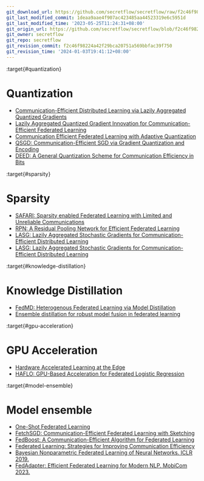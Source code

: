 ```yaml
---
git_download_url: https://github.com/secretflow/secretflow/raw/f2c46f98224a42f29bca20751a569bbfac39f750/docs/awesome-pets/papers/applications/ppml/fl/Efficiency.md
git_last_modified_commit: 1deaa9aae4f907ac423485aa44523319e6c5951d
git_last_modified_time: '2023-05-25T11:24:31+08:00'
git_origin_url: https://github.com/secretflow/secretflow/blob/f2c46f98224a42f29bca20751a569bbfac39f750/docs/awesome-pets/papers/applications/ppml/fl/Efficiency.md
git_owner: secretflow
git_repo: secretflow
git_revision_commit: f2c46f98224a42f29bca20751a569bbfac39f750
git_revision_time: '2024-01-03T19:41:12+08:00'
---
```


:target{#quantization}

# Quantization

- [Communication-Efficient Distributed Learning via Lazily Aggregated Quantized Gradients](https://arxiv.org/pdf/1909.07588.pdf)
- [Lazily Aggregated Quantized Gradient Innovation for Communication-Efficient Federated Learning](https://ieeexplore.ieee.org/document/9238427)
- [Communication Efficient Federated Learning with Adaptive Quantization](https://arxiv.org/pdf/2104.06023.pdf)
- [QSGD: Communication-Efficient SGD via Gradient Quantization and Encoding](https://arxiv.org/pdf/1610.02132.pdf)
- [DEED: A General Quantization Scheme for Communication Efficiency in Bits](https://arxiv.org/pdf/2006.11401.pdf)

:target{#sparsity}

# Sparsity

- [SAFARI: Sparsity enabled Federated Learning with Limited and Unreliable Communications](https://arxiv.org/pdf/2204.02321.pdf)
- [RPN: A Residual Pooling Network for Efficient Federated Learning](https://arxiv.org/pdf/2001.08600.pdf)
- [LASG: Lazily Aggregated Stochastic Gradients for Communication-Efficient Distributed Learning](https://arxiv.org/pdf/2002.11360.pdf)
- [LASG: Lazily Aggregated Stochastic Gradients for Communication-Efficient Distributed Learning](https://arxiv.org/pdf/2002.11360.pdf)

:target{#knowledge-distillation}

# Knowledge Distillation

- [FedMD: Heterogenous Federated Learning via Model Distillation](https://arxiv.org/pdf/1910.03581.pdf)
- [Ensemble distillation for robust model fusion in federated learning](https://arxiv.org/pdf/2006.07242.pdf)

:target{#gpu-acceleration}

# GPU Acceleration

- [Hardware Accelerated Learning at the Edge](https://dmle.iais.fraunhofer.de/papers/muecke2019hardware.pdf)
- [HAFLO: GPU-Based Acceleration for Federated Logistic Regression](https://arxiv.org/pdf/2107.13797.pdf)

:target{#model-ensemble}

# Model ensemble

- [One-Shot Federated Learning](https://arxiv.org/pdf/1902.11175.pdf)
- [FetchSGD: Communication-Efficient Federated Learning with Sketching](https://arxiv.org/pdf/2007.07682.pdf)
- [FedBoost: A Communication-Efficient Algorithm for Federated Learning](http://proceedings.mlr.press/v119/hamer20a/hamer20a.pdf)
- [Federated Learning: Strategies for Improving Communication Efficiency](https://arxiv.org/pdf/1610.05492.pdf)
- [Bayesian Nonparametric Federated Learning of Neural Networks. ICLR 2019.](https://arxiv.org/pdf/1905.12022.pdf)
- [FedAdapter: Efficient Federated Learning for Modern NLP. MobiCom 2023.](https://arxiv.org/abs/2205.10162)
